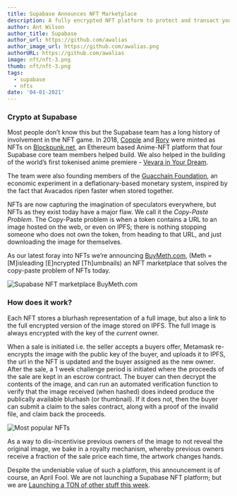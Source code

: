 ```yaml
---
title: Supabase Announces NFT Marketplace
description: A fully encrypted NFT platform to protect and transact your digital assets
author: Ant Wilson
author_title: Supabase
author_url: https://github.com/awalias
author_image_url: https://github.com/awalias.png
authorURL: https://github.com/awalias
image: nft/nft-3.png
thumb: nft/nft-3.png
tags:
  - supabase
  - nfts
date: '04-01-2021'
---
```


### Crypto at Supabase

Most people don’t know this but the Supabase team has a long history of involvement in the NFT game. In 2018, [Copple](https://www.blockpunk.net/en/collection/paul-copplestone) and [Rory](https://www.blockpunk.net/en/collection/rory-wilding) were minted as NFTs on [Blockpunk.net](https://www.blockpunk.net), an Ethereum based Anime-NFT platform that four Supabase core team members helped build. We also helped in the building of the world’s first tokenised anime premiere - [Vevara in Your Dream](https://www.animationmagazine.net/anime/first-tokenized-anime-film-vevara-in-your-dream-debuts/).

The team were also founding members of the [Guacchain Foundation](https://github.com/awalias/guacchain), an economic experiment in a deflationary-based monetary system, inspired by the fact that Avacados ripen faster when stored together.

NFTs are now capturing the imagination of speculators everywhere, but NFTs as they exist today have a major flaw. We call it the *Copy-Paste Problem*. The Copy-Paste problem is when a token contains a URL to an image hosted on the web, or even on IPFS; there is nothing stopping someone who does not own the token, from heading to that URL, and just downloading the image for themselves.

As our latest foray into NFTs we’re announcing [BuyMeth.com](https://buymeth.com/), (Meth = [M]isleading [E]ncrypted [Th]umbnails) an NFT marketplace that solves the copy-paste problem of NFTs today. 

![Supabase NFT marketplace BuyMeth.com](/new/images/blog/nft/nft-1.png)

### How does it work?

Each NFT stores a blurhash representation of a full image, but also a link to the full encrypted version of the image stored on IPFS. The full image is always encrypted with the key of the *current* owner.

When a sale is initiated i.e. the seller accepts a buyers offer, Metamask re-encrypts the image with the public key of the buyer, and uploads it to IPFS, the url in the NFT is updated and the buyer assigned as the new owner. After the sale, a 1 week challenge period is initiated where the proceeds of the sale are kept in an escrow contract. The buyer can then decrypt the contents of the image, and can run an automated verification function to verify that the image received (when hashed) does indeed produce the publically available blurhash (or thumbnail). If it does not, then the buyer can submit a claim to the sales contract, along with a proof of the invalid file, and claim back the proceeds.

![Most popular NFTs](/new/images/blog/nft/nft-2.png)

As a way to dis-incentivise previous owners of the image to not reveal the original image, we bake in a royalty mechanism, whereby previous owners receive a fraction of the sale price each time, the artwork changes hands.

Despite the undeniable value of such a platform, this announcement is of course, an April Fool. We are not launching a Supabase NFT platform; but we are [Launching a TON of other stuff this week](https://supabase.io/new/blog/2021/03/25/launch-week).
